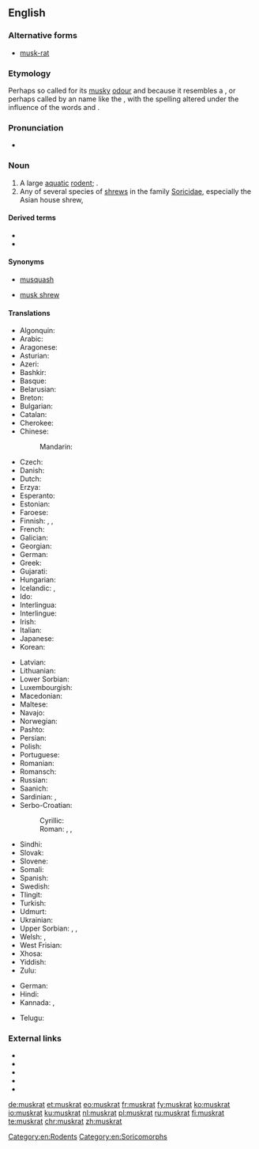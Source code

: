 ==English==
{{rfi}}
===Alternative forms===
* [[musk-rat]]

===Etymology===
Perhaps so called for its [[musky]] [[odour]] and because it resembles a {{m|en|rat}}, or perhaps called by an {{etyl|alg|en}} name like the {{etyl|abe|-}} {{m|abe|moskwas}}, with the spelling altered under the influence of the {{etyl|en|-}} words {{m|en|musk}} and {{m|en|rat}}.

===Pronunciation===
* {{IPA|/ˈmʌskræt/|lang=en}}

===Noun===
{{en-noun}}

# A large [[aquatic]] [[rodent]]; {{taxlink|Ondatra zibethicus|species|noshow=1}}.
# Any of several species of [[shrew]]s in the family [[Soricidae]], especially the Asian house shrew, {{taxlink|Suncus murinus|species|noshow=1}}

====Derived terms====
* {{WPLook|muskrat trap}}
* {{vern|muskrat weed}}

====Synonyms====
* {{sense|''Ondatra zibethicus''}} [[musquash]]
* {{sense|shrew}} [[musk shrew]]

====Translations====
{{trans-top|''Ondatra zibethicus''}}
* Algonquin: {{t|alq|wajack}}
* Arabic: {{t|ar|فأر المسك|m|sc=Arab}}
* Aragonese: {{t-needed|an}}
* Asturian: {{t-needed|ast}}
* Azeri: {{t|az|ondatra}}
* Bashkir: {{t|ba|ондатра|sc=Cyrl}}
* Basque: {{t|eu|arratoi musketadun}}
* Belarusian: {{t|be|анда́тра|f}}
* Breton: {{t+|br|razh-musk}}
* Bulgarian: {{t+|bg|мускус}}
* Catalan: {{t-needed|ca}}
* Cherokee: {{t|chr|ᏎᎳᎩᏍᏆ|tr=selagisqua|sc=Cher}}
* Chinese:
*: Mandarin: {{t+|cmn|麝鼠|tr=shèshǔ|sc=Hani}}
* Czech: {{t|cs|ondatra}}
* Danish: {{t|da|bisamrotte}}
* Dutch: {{t+|nl|muskusrat|f}}
* Erzya: {{t|myv|шарапуло}}
* Esperanto: {{t|eo|ondatro}}
* Estonian: {{t|et|ondatra}}
* Faroese: {{t|fo|moskusrotta}}
* Finnish: {{t+|fi|piisami}}, {{t|fi|piisamirotta}}, {{t|fi|myskirotta}}
* French: {{t+|fr|rat musqué|m}}
* Galician: {{t+|gl|aguaneira}}
* Georgian: {{t|ka|ონდატრა|sc=Geor}}
* German: {{t+|de|Bisamratte|f}}
* Greek: {{t|el|μοσχοπόντικας}}
* Gujarati: {{t-needed|gu}}
* Hungarian: {{t+|hu|pézsma}}
* Icelandic: {{t|is|moskusrotta}}, {{t|is|bísamrotta}}
* Ido: {{t+|io|moskorato}}
* Interlingua: {{t-needed|ia}}
* Interlingue: {{t-needed|ie}}
* Irish: {{t|ga|muscfhrancach}}
* Italian: {{t|it|topo muschiato|m}}
* Japanese: {{t|ja|マスクラット|tr=masukuratto|sc=Jpan}}
* Korean: {{t|ko|사향쥐|sc=Hang}}
{{trans-mid}}
* Latvian: {{t|lv|ondatra}}
* Lithuanian: {{t|lt|ondatra}}
* Lower Sorbian: {{t|dsb|bizamowy šćurk}}
* Luxembourgish: {{t|lb|Bisamrat}}
* Macedonian: {{t|mk|бизамски стаорец|m}}
* Maltese: {{t|mt|far tal-misk ta’ l-ilma}}
* Navajo: {{t|nv|tooh łéʼétsoh}}
* Norwegian: {{t|no|bisamrotte}}
* Pashto: {{t-needed|ps}}
* Persian: {{t-needed|fa}}
* Polish: {{t+|pl|piżmak|m}}
* Portuguese: {{t|pt|rato almiscareiro|m}}
* Romanian: {{t+|ro|bizam|m}}
* Romansch: {{t|rm|undatra}}
* Russian: {{t+|ru|онда́тра|f}}
* Saanich: {{t|str|sq̕əɬq̕əɬ}}
* Sardinian: {{t|sc|medrona muscada}}, {{t|sc|topi muscau}}
* Serbo-Croatian:
*: Cyrillic: {{t|sh|бизамски пацов|m|sc=Cyrl}}
*: Roman: {{t|sh|bizamski pacov|m|sc=Latn}}, {{t|sh|mošusni štakor|m}} {{qualifier|Croatia}}, {{t|sh|bizamski štakor|m}} {{qualifier|Croatia}}
* Sindhi: {{t-needed|sd}}
* Slovak: {{t|sk|ondatra pižmová}}
* Slovene: {{t|sl|pižmovka|f}}
* Somali: {{t-needed|so}}
* Spanish: {{t|es|rata almizclera}}
* Swedish: {{t+|sv|bisam|c}}
* Tlingit: {{t|tli|tsín}}
* Turkish: {{t|tr|misk sıçanı}}
* Udmurt: {{t|udm|вукомак}}
* Ukrainian: {{t|uk|онда́тра|f}}
* Upper Sorbian: {{t|hsb|pižmo}}, {{t|hsb|pižmowa šćura}}, {{t|hsb|bizamowa myš}}
* Welsh: {{t|cy|mwsglygoden}}, {{t|cy|llygoden fwsg}}
* West Frisian: {{t|fy|muskusrôt}}
* Xhosa: {{t-needed|xh}}
* Yiddish: {{t-needed|yi}}
* Zulu: {{t-needed|zu}}
{{trans-bottom}}

{{trans-top|Shrews}}
* German: {{t|de|Moschusspitzmaus}}
* Hindi: {{t|hi|छछुंदर}}
* Kannada: {{t+|kn|ಸುಂಡಿಲಿ|sc=Knda}}, {{t+|kn|ಸುಂಡಿಲಿ|sc=Knda}}
{{trans-bottom}}

{{checktrans-top}}
* Telugu: {{t+|te|కంపెలుక|sc=Telu}}
{{trans-bottom}}

===External links===
* {{projectlink|wikipedia}}
* {{projectlink|wikipedia|Asian house shrew}}
* {{specieslite|Ondatra zibethicus}}
* {{specieslite|Suncus murinus}}
* {{comcatlite|Ondatra zibethicus}}

[[Category:en:Rodents]]
[[Category:en:Soricomorphs]]

[[de:muskrat]]
[[et:muskrat]]
[[eo:muskrat]]
[[fr:muskrat]]
[[fy:muskrat]]
[[ko:muskrat]]
[[io:muskrat]]
[[ku:muskrat]]
[[nl:muskrat]]
[[pl:muskrat]]
[[ru:muskrat]]
[[fi:muskrat]]
[[te:muskrat]]
[[chr:muskrat]]
[[zh:muskrat]]